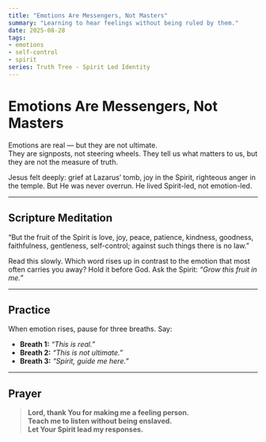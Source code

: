 ```yaml
---
title: "Emotions Are Messengers, Not Masters"
summary: "Learning to hear feelings without being ruled by them."
date: 2025-08-28
tags: 
- emotions
- self-control
- spirit
series: Truth Tree - Spirit Led Identity
---
```


# Emotions Are Messengers, Not Masters

Emotions are real — but they are not ultimate.  
They are signposts, not steering wheels. They tell us what matters to us, but they are not the measure of truth.  

Jesus felt deeply: grief at Lazarus’ tomb, joy in the Spirit, righteous anger in the temple. But He was never overrun. He lived Spirit-led, not emotion-led.

---

## Scripture Meditation

<Scripture refText="Galatians 5:22–23">
  “But the fruit of the Spirit is love, joy, peace, patience, kindness, goodness, faithfulness, gentleness, self-control; against such things there is no law.”
</Scripture>

Read this slowly. Which word rises up in contrast to the emotion that most often carries you away? Hold it before God. Ask the Spirit: *“Grow this fruit in me.”*

---

## Practice

When emotion rises, pause for three breaths. Say:  
- **Breath 1:** *“This is real.”*  
- **Breath 2:** *“This is not ultimate.”*  
- **Breath 3:** *“Spirit, guide me here.”*  

---

## Prayer

> **Lord, thank You for making me a feeling person.  
> Teach me to listen without being enslaved.  
> Let Your Spirit lead my responses.**  
